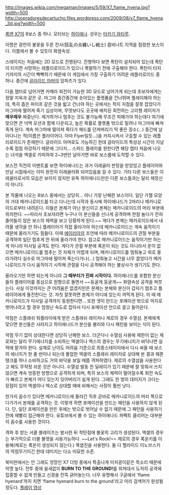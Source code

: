 http://images.wikia.com/megaman/images/5/59/X7_flame_hyena.jpg?width=500
http://sopradoresdecartucho.files.wordpress.com/2009/08/x7_flame_hyena_3d.jpg?width=500

{{{+1 フレイム・ハイエナード / Flame Hyenard}}}

[[록맨 X7]]의 8보스 중 하나. 모티브는 [[하이에나]]. 성우는 [[타카기 와타루]].

이명은 광란의 불꽃을 두른 전사(狂乱の炎纏いし戦士)
콤비나트 지역을 점령한 보스이다. 이름에서 볼 수 있듯이 화염속성.

스테이지는 처음에는 2D 모드로 진행된다. 진행하다 보면 폭탄이 설치되어 있는데 폭탄이 터지면 사망하는 레플리로이드가 있으니 폭발하기 전에 구출해야 한다. 폭탄이 터지기까지의 시간이 빡빡하기 때문에 이 게임에서 가장 구출하기 어려운 레플리로이드 중 하나. 중간에 [[글라이드 아머]]의 암파츠가 있다. 

다음 챕터로 넘어가면 카메라 회전이 가능한 3D 모드로 넘어가게 되는데 초보자에게는 정말 지옥과 같은 곳. 마그마 중간중간에 솟아있는 플랫폼을 건너뛰며 플레이해야 하는데, 특히 좁은 파이프 같은 것을 밟고 건너야 하는 곳에서는 착지 지점을 잘못 잡았다가 마그마에 떨어져 죽기 십상이며, 무엇보다도 곳곳에 배치된 회전하는 고리형 레이저가 '''매우매우''' 짜증난다. 제거하거나 멈추는 것도 불가능해 무조건 피해가야 하는데다 여기에 맞으면 큰 넉백 모션과 함께 다운되고, 높은 확률로 플랫폼 밖으로 밀려나 마그마에 빠져 죽게 된다. 계속 마그마에 떨어져 죽다가 패드를 던져버리기 딱 좋은 장소(...) 중간에 날아다니는 적(이름은 플라이어다. 아마 Flyer일듯...)을 카피시켜서 구출할 수 있는 레플리로이드가 존재한다. 글라이드 아머로도 가능하긴 한데 글라이드의 특성상 시간이 지날수록 점점 하강하기 때문에 그다지... 스피드 플레이를 원한다면 해당 챕터 처음에 나오는 녀석을 엑셀로 카피하여 2~3번만 날아가면 바로 보스룸에 도착할 수 있다.

보스전 직전의 이벤트를 보면 하이에나드는 과거 이레귤러 판정을 받았었고 플레이어와 만날 시점에서는 이미 완전히 이레귤러화 되어있음을 알 수 있다. 기타 다른 보스들은 이레귤러로서의 모습은 보이지 않지만 유독 하이에나드만은 다른 보스들과는 달리 제정신이 아니다. 

본 작품에 나오는 8보스 중에서는 상당히... 아니 가장 난해한 보스이다. 일단 가젤 모양의 거대 메카니로이드를 타고 다니는데 시작과 동시에 하이에나드가 2마리나 메카니로이드로부터 내려온다. 이들은 본체가 아닌 분신이고 본체는 메카니로이드의 머리 부분에 위치한다. ~~따라서 초보자라면 누구나 이 분신들을 신나게 공격하며 한참 놀다가 전혀 줄어들지 않은 보스의 체력을 보고 당황하게 된다.~~ 게다가 본체는 메카로이드에서 내려올 생각을 안 하니 플레이어가 직접 올라가야 하는데 메카니로이드는 계속 움직이기 때문에 올라가기도 힘들다. 이때 [[에이리아]]의 조언에 따라 메카니로이드의 관절 부분을 공격하여 일단 멈추게 한 뒤에 올라가야 한다. 참고로 메카니로이드는 움직이기만 하는게 아니라 미사일 공격도 한다. 게다가 관절 부분에 록온이 되는 것도 아니라서 운이 없으면 메카니로이드를 멈추는 것 자체가 어렵게 되며, 메카니로이드를 멈춰놓고 위로 올라가려다 실수로 마그마에 떨어져 죽는다거나(...) 멈춰놓고 시간을 너무 끌었다가 메카니로이드가 다시 움직이기 시작해 관절을 다시 공격해야 하는 불상사가 생기기도 한다. 

올라오기만 하면 되는게 아니라 '''그 때부터가 진짜 시작이다.''' 하이에나드를 포함한 분신들이 플레이어를 중심으로 원형으로 돌면서 ~~둥굴게 둥굴게~~ 화염속성 공격을 퍼붓는다. 사실 이것까지는 큰 어려움은 없겠지만은 문제는 본체와 분신이 갑자기 멈추고 플레이어에게 돌진한다는 것. 자칫 잘못하면 본체가 어디에 있는지 까먹게 된다. 이 때 메카니로이드가 미사일 공격까지 동원한다면... 또한 셋이 만드는 포메이션 밖으로 억지로 벗어나려고 할 경우 엄청난 속도로 잡아서 다시 포메이션 안으로 끌고 들어온다. 

약점은 스플래쉬 워플라이에게 받은 스플래쉬 레이저나 제로의 경우 수열섬. 본체에게 맞으면 분신들은 사라지고 하이에나드가 분신을 불러와 다시 패턴을 보이는 식이 된다. 

약점 무기 없이 상대한다면 상당히 난해한 보스. 더군다나 수열섬 사용에 제한이 없는 제로와는 달리 무기에너지를 소비하는 엑셀이나 엑스의 경우는 무기에너지가 바닥나면 실력에 맡겨야 한다. 실제로 난이도 어려움 기준으로 최종스테이지에서 다시 싸울 때 보스의 에너지가 한 줄 반이나 되는데 풀업한 엑셀의 스플래쉬 레이저로 상대해 본 결과 웨폰탱크를 하나 소비하고도 거의 바닥을 보일 때쯤 격파하였다. 
제로의 수열섬을 사용한다고 해도 무작정 쉬운 것은 아니다. 수열섬 발동 전 딜레이가 있기 때문에 잘 맞춰서 쓰지 않으면 계속 엉뚱한 방향으로 공격하게 되며, 특히 보스의 체력이 떨어질수록 회전 속도가 빠르고 본체가 어디 있는지 잊어버리기 쉽게 된다. 그래도 한 방의 데미지가 크다는 장점이 있어 엑셀이나 엑스로 상대할 때에 비해서는 사정이 훨씬 낫다. 

한가지 꼼수가 있다면 메카니로이드에 올라간 직후 곧바로 메카니로이드의 머리 쪽으로 다가가서 본체를 공격하는 것. 이렇게 하면 포메이션을 만드는 패턴을 사용하지 않게 된다. 단, 일단 포메이션을 만든 후에는 밖으로 벗어날 수 없기 때문에 그 패턴을 사용하기 전에 재빨리 접근해야 한다. 유튜브에서 볼 수 있는 하이에나드 퍼펙트 클리어는 대부분 이 꼼수를 사용한 것이다. 

격파 후 받는 서클 블레이즈는 발사한 뒤 착탄점에 불꽃의 고리가 생성된다. 엑셀의 경우는 부가적으로 더블 불렛을 사용가능하다. ~~Let's Rock!~~ 제로의 경우 록온키를 이용해(제로는 록온이 생성되지 않는다.) 폭염진을 사용한다.
둘 다 헬라이드 이노브스키의 약점무기이긴 한데 데미지는 다소 미묘한 수준.

북미판에서는 안 그래도 엉망인 X7 더빙 중에서 특출나게 미치광이같은 목소리 때문에 악명 높다. 전투 중에 쉴새없이 '''BURN TO THE GROUND!'''를 외쳐대서 도저히 공격에 집중할 수 없게 만들고 신경을 잔뜩 긁어놓는다. 너무 유명해서 구글에서 'flame hyenard'까지 치면 'flame hyenard burn to the ground'라고 미리 검색어가 완성될 정도다. [http://www.youtube.com/watch?v=CfTsvWTtoiQ 플레이 영상]
